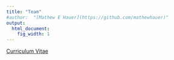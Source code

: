 ```yaml
---
title: "Team"
#author:  "[Mathew E Hauer](https://github.com/mathewhauer)"
output:
  html_document:
    fig_width: 1
---
```


[Curriculum Vitae](./CV/Hauer_CV.pdf)

